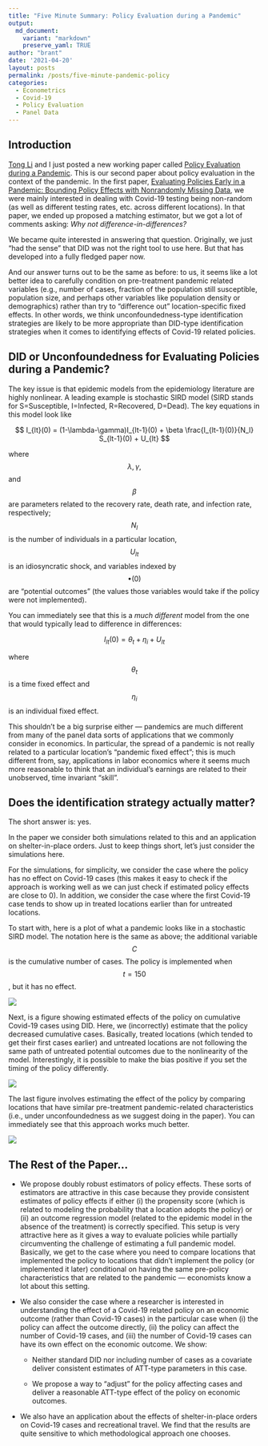 ```yaml
---
title: "Five Minute Summary: Policy Evaluation during a Pandemic"
output:
  md_document:
    variant: "markdown"
    preserve_yaml: TRUE
author: "brant"
date: '2021-04-20'
layout: posts
permalink: /posts/five-minute-pandemic-policy
categories:
  - Econometrics
  - Covid-19
  - Policy Evaluation
  - Panel Data
---
```


## Introduction

[Tong Li](https://my.vanderbilt.edu/tlwebpage/) and I just posted a new working paper called [Policy Evaluation during a Pandemic](https://arxiv.org/abs/2105.06927).  This is our second paper about policy evaluation in the context of the pandemic.  In the first paper, [Evaluating Policies Early in a Pandemic: Bounding Policy Effects with Nonrandomly Missing Data](https://arxiv.org/abs/2005.09605), we were mainly interested in dealing with Covid-19 testing being non-random (as well as different testing rates, etc. across different locations).  In that paper, we ended up proposed a matching estimator, but we got a lot of comments asking:  *Why not difference-in-differences?*

We became quite interested in answering that question.  Originally, we just "had the sense" that DID was not the right tool to use here.  But that has developed into a fully fledged paper now.

And our answer turns out to be the same as before: to us, it seems like a lot better idea to carefully condition on pre-treatment pandemic related variables (e.g., number of cases, fraction of the population still susceptible, population size, and perhaps other variables like population density or demographics) rather than try to "difference out" location-specific fixed effects.  In other words, we think unconfoundedness-type identification strategies are likely to be more appropriate than DID-type identification strategies when it comes to identifying effects of Covid-19 related policies.

## DID or Unconfoundedness for Evaluating Policies during a Pandemic?

The key issue is that epidemic models from the epidemiology literature are highly nonlinear.  A leading example is stochastic SIRD model (SIRD stands for S=Susceptible, I=Infected, R=Recovered, D=Dead).  The key equations in this model look like

$$
	I_{lt}(0) = (1-\lambda-\gamma)I_{lt-1}(0) + \beta \frac{I_{lt-1}(0)}{N_l} S_{lt-1}(0) + U_{lt}
$$

where $$\lambda, \gamma,$$ and $$\beta$$ are parameters related to the recovery rate, death rate, and infection rate, respectively; $$N_l$$ is the number of individuals in a particular location, $$U_{lt}$$ is an idiosyncratic shock, and variables indexed by $$\bullet(0)$$ are "potential outcomes" (the values those variables would take if the policy were not implemented).

You can immediately see that this is a *much different* model from the one that would typically lead to difference in differences:

$$
I_{lt}(0) = \theta_t + \eta_i + U_{lt}
$$

where $$\theta_t$$ is a time fixed effect and $$\eta_i$$ is an individual fixed effect.

This shouldn't be a big surprise either --- pandemics are much different from many of the panel data sorts of applications that we commonly consider in economics.  In particular, the spread of a pandemic is not really related to a particular location's "pandemic fixed effect"; this is much different from, say, applications in labor economics where it seems much more reasonable to think that an individual's earnings are related to their unobserved, time invariant "skill".

## Does the identification strategy actually matter?

The short answer is: yes.

In the paper we consider both simulations related to this and an application on shelter-in-place orders.  Just to keep things short, let's just consider the simulations here.

For the simulations, for simplicity, we consider the case where the policy has no effect on Covid-19 cases (this makes it easy to check if the approach is working well as we can just check if estimated policy effects are close to 0).  In addition, we consider the case where the first Covid-19 case tends to show up in treated locations earlier than for untreated locations.

To start with, here is a plot of what a pandemic looks like in a stochastic SIRD model.  The notation here is the same as above; the additional variable $$C$$ is the cumulative number of cases.  The policy is implemented when $$t=150$$, but it has no effect.

![](/files/pandemic-policy/sim_example.jpg)

Next, is a figure showing estimated effects of the policy on cumulative Covid-19 cases using DID.  Here, we (incorrectly) estimate that the policy decreased cumulative cases.  Basically, treated locations (which tended to get their first cases earlier) and untreated locations are not following the same path of untreated potential outcomes due to the nonlinearity of the model.  Interestingly, it is possible to make the bias positive if you set the timing of the policy differently.

![](/files/pandemic-policy/did_es_example3.jpg)

The last figure involves estimating the effect of the policy by comparing locations that have similar pre-treatment pandemic-related characteristics (i.e., under unconfoundedness as we suggest doing in the paper).  You can immediately see that this approach works much better.

![](/files/pandemic-policy/unc_es_example3.jpg)

## The Rest of the Paper...

* We propose doubly robust estimators of policy effects.  These sorts of estimators are attractive in this case because they provide consistent estimates of policy effects if either (i) the propensity score (which is related to modeling the probability that a location adopts the policy) or (ii) an outcome regression model (related to the epidemic model in the absence of the treatment) is correctly specified.  This setup is very attractive here as it gives a way to evaluate policies while partially circumventing the challenge of estimating a full pandemic model.  Basically, we get to the case where you need to compare locations that implemented the policy to locations that didn't implement the policy (or implemented it later) conditional on having the same pre-policy characteristics that are related to the pandemic --- economists know a lot about this setting.

* We also consider the case where a researcher is interested in understanding the effect of a Covid-19 related policy on an economic outcome (rather than Covid-19 cases) in the particular case when (i) the policy can affect the outcome directly, (ii) the policy can affect the number of Covid-19 cases, and (iii) the number of Covid-19 cases can have its own effect on the economic outcome.  We show:

	* Neither standard DID nor including number of cases as a covariate deliver consistent estimates of ATT-type parameters in this case.
	
	* We propose a way to "adjust" for the policy affecting cases and deliver a reasonable ATT-type effect of the policy on economic outcomes.
	
* We also have an application about the effects of shelter-in-place orders on Covid-19 cases and recreational travel.  We find that the results are quite sensitive to which methodological approach one chooses.
	

